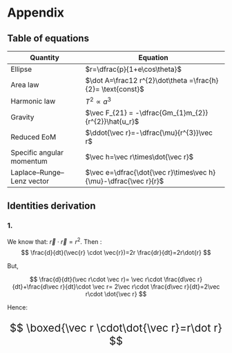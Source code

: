 # Appendix {.unnumbered}

## Table of equations

| Quantity | Equation |
|-------------------------|-----------------------------------------------|
| Ellipse | $r=\dfrac{p}{1+e\cos\theta}$ |
| Area law | $\dot A=\frac12 r^{2}\dot\theta =\frac{h}{2}= \text{const}$ |
| Harmonic law | $T^{2}\propto a^{3}$ |
| Gravity | $\vec F_{21} = -\dfrac{Gm_{1}m_{2}}{r^{2}}\hat{u_r}$ |
| Reduced EoM | $\ddot{\vec r}=-\dfrac{\mu}{r^{3}}\vec r$ |
| Specific angular momentum | $\vec h=\vec r\times\dot{\vec r}$ |
| Laplace–Runge–Lenz vector | $\vec e=\dfrac{\dot{\vec r}\times\vec h}{\mu}-\dfrac{\vec r}{r}$ |

## Identities derivation

### 1. {#sec-rrdot}

We know that: $\vec{r}\cdot\vec{r}=r^2$. Then : $$
\frac{d}{dt}(\vec{r} \cdot \vec{r})=2r \frac{dr}{dt}=2r\dot{r}
$$

But,

$$
\frac{d}{dt}(\vec r\cdot \vec r)= \vec r\cdot \frac{d\vec r}{dt}+\frac{d\vec r}{dt}\cdot \vec r= 2\vec r\cdot \frac{d\vec r}{dt}=2\vec r\cdot \dot{\vec r}
$$

Hence:

::: {style="font-size: 1.75em;"}
$$
\boxed{\vec r \cdot\dot{\vec r}=r\dot r}
$$
:::
